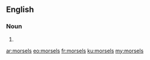 ==English==

===Noun===
{{head|en|plural}}

# {{plural of|morsel|lang=en|nocat=1}}

[[ar:morsels]]
[[eo:morsels]]
[[fr:morsels]]
[[ku:morsels]]
[[my:morsels]]